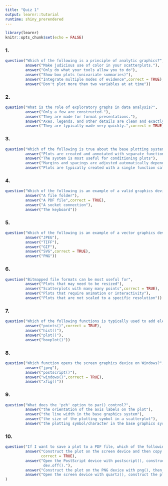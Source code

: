 ```yaml
---
title: "Quiz 1"
output: learnr::tutorial
runtime: shiny_prerendered
---
```


```r
library(learnr)
knitr::opts_chunk$set(echo = FALSE)
```
<style>
  body {
    text-align: justify
    }
</style>

### 1.

```r
question("Which of the following is a principle of analytic graphics?",
         answer("Make judicious use of color in your scatterplots."),
         answer("Only do what your tools allow you to do"),
         answer("Show box plots (univariate summaries)"),
         answer("Integrate multiple modes of evidence",correct = TRUE),
         answer("Don't plot more than two variables at at time"))
```

### 2.

```r
question("What is the role of exploratory graphs in data analysis?",
         answer("Only a few are constructed."),
         answer("They are made for formal presentations."),
         answer("Axes, legends, and other details are clean and exactly detailed."),
         answer("They are typically made very quickly.",correct = TRUE))
```

### 3.

```r
question("Which of the following is true about the base plotting system?",
         answer("Plots are created and annotated with separate functions",correct = TRUE),
         answer("The system is most useful for conditioning plots"),
         answer("Margins and spacings are adjusted automatically depending on the type of plot and the data"),
         answer("Plots are typically created with a single function call"))
```


### 4.

```r
question("Which of the following is an example of a valid graphics device in R?",
         answer("A file folder"),
         answer("A PDF file",correct = TRUE),
         answer("A socket connection"),
         answer("The keyboard"))
```

### 5.

```r
question("Which of the following is an example of a vector graphics device in R?",
         answer("JPEG"),
         answer("TIFF"),
         answer("GIF"),
         answer("SVG",correct = TRUE),
         answer("PNG"))
```


### 6.

```r
question("Bitmapped file formats can be most useful for",
         answer("Plots that may need to be resized"),
         answer("Scatterplots with many many points",correct = TRUE),
         answer("Plots that require animation or interactivity"),
         answer("Plots that are not scaled to a specific resolution"))
```

### 7.

```r
question("Which of the following functions is typically used to add elements to a plot in the base graphics system?",
         answer("points()",correct = TRUE),
         answer("hist()"),
         answer("plot()"),
         answer("boxplot()"))
```

### 8.

```r
question("Which function opens the screen graphics device on Windows?",
         answer("jpeg"),
         answer("postscript()"),
         answer("windows()",correct = TRUE),
         answer("xfig()"))
```

### 9.

```r
question("What does the 'pch' option to par() control?",
         answer("the orientation of the axis labels on the plot"),
         answer("the line width in the base graphics system"),
         answer("the size of the plotting symbol in a scatterplot"),
         answer("the plotting symbol/character in the base graphics system",correct = TRUE))
```

### 10.

```r
question("If I want to save a plot to a PDF file, which of the following is a correct way of doing that?",
         answer("Construct the plot on the screen device and then copy it to a PDF file with dev.copy2pdf()",
                correct = TRUE),
         answer("Open the PostScript device with postscript(), construct the plot, then close the device with
                 dev.off()."),
         answer("Construct the plot on the PNG device with png(), then copy it to a PDF with dev.copy2pdf()."),
         answer("Open the screen device with quartz(), construct the plot, and then close the device with dev.off().")
)
```